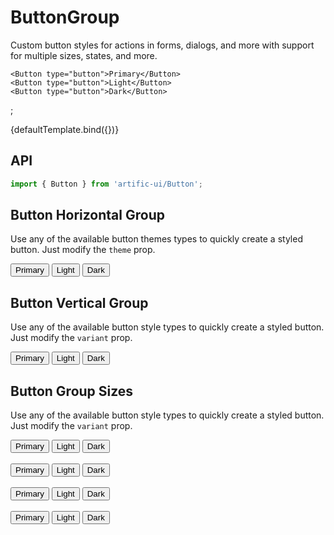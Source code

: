 
<Meta title="Components/ButtonGroup" component={ButtonGroup}/>

# ButtonGroup

Custom button styles for actions in forms, dialogs, and more with support for multiple sizes, states, and more.

	<Button type="button">Primary</Button>
	<Button type="button">Light</Button>
	<Button type="button">Dark</Button>
</ButtonGroup>;

<Canvas>
	<Story name="Default">{defaultTemplate.bind({})}</Story>
</Canvas>

## API

```jsx
import { Button } from 'artific-ui/Button';
```

<ArgsTable story="Default"/>

## Button Horizontal Group

Use any of the available button themes types to quickly create a styled button. Just modify the `theme` prop.

<Canvas>
	<Story name="Button Horizontal Group">
		<ButtonGroup>
			<Button type="button">Primary</Button>
			<Button theme="light" type="button">Light</Button>
			<Button theme="dark" type="button">Dark</Button>
		</ButtonGroup>
	</Story>
</Canvas>


## Button Vertical Group

Use any of the available button style types to quickly create a styled button. Just modify the `variant` prop.

<Canvas>
	<Story name="Button Vertical Group">
		<ButtonGroup direction="vertical">
			<Button type="button">Primary</Button>
			<Button theme="light" type="button">Light</Button>
			<Button theme="dark" type="button">Dark</Button>
		</ButtonGroup>
	</Story>
</Canvas>

## Button Group Sizes

Use any of the available button style types to quickly create a styled button. Just modify the `variant` prop.

<Canvas>
	<Story name="Button Group Sizes">
		<ButtonGroup size="xs">
			<Button type="button">Primary</Button>
			<Button theme="light" type="button">Light</Button>
			<Button theme="dark" type="button">Dark</Button>
		</ButtonGroup>
		<br/>
		<br/>
		<ButtonGroup size="sm">
			<Button type="button">Primary</Button>
			<Button theme="light" type="button">Light</Button>
			<Button theme="dark" type="button">Dark</Button>
		</ButtonGroup>
		<br/>
		<br/>
		<ButtonGroup size="lg">
			<Button type="button">Primary</Button>
			<Button theme="light" type="button">Light</Button>
			<Button theme="dark" type="button">Dark</Button>
		</ButtonGroup>
		<br/>
		<br/>
		<ButtonGroup size="xl">
			<Button type="button">Primary</Button>
			<Button theme="light" type="button">Light</Button>
			<Button theme="dark" type="button">Dark</Button>
		</ButtonGroup>
	</Story>
</Canvas>
